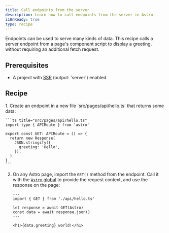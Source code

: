 ```yaml
---
title: Call endpoints from the server
description: Learn how to call endpoints from the server in Astro.
i18nReady: true
type: recipe
---
```


Endpoints can be used to serve many kinds of data. This recipe calls a server endpoint from a page's component script to display a greeting, without requiring an additional fetch request.

## Prerequisites

- A project with [SSR](/en/guides/on-demand-rendering/) (output: 'server') enabled

## Recipe

<Steps>
1. Create an endpoint in a new file `src/pages/api/hello.ts` that returns some data:

    ```ts title="src/pages/api/hello.ts"
    import type { APIRoute } from 'astro'

    export const GET: APIRoute = () => {
      return new Response(
        JSON.stringify({
          greeting: 'Hello',
        }),
      )
    }
    ```

2. On any Astro page, import the `GET()` method from the endpoint. Call it with the [`Astro` global](/en/reference/api-reference/) to provide the request context, and use the response on the page:

    ```astro title="src/pages/index.astro"
    ---
    import { GET } from './api/hello.ts'

    let response = await GET(Astro)
    const data = await response.json()
    ---

    <h1>{data.greeting} world!</h1>
    ```
</Steps>
